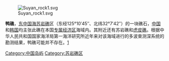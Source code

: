{{unreferenced|time=2018-05-17T01:49:31+00:00}}
[[File:Suyan_rock1.svg|thumb]]

'''鸭礁'''，[[东中国海|东中国海]][[苏岩礁|苏岩礁]]区（东经125°10′45″、北纬32°7′42″）的一块礁石，[[中国|中国]]和[[韩国|韩国]]均主张此礁在本国[[专属经济区|专属经济区]]海域内。其附近还有苏岩礁和[[虎皮礁|虎皮礁]]。根据中华人民共和国国家海洋局第一海洋研究所近年来对该海域进行的多波束测深系统的勘测结果，鸭礁可能并不存在。[http://lib.cqvip.com/qk/95970A/200401/9346948.html]{{Wayback|url=http://lib.cqvip.com/qk/95970A/200401/9346948.html |date=20131202230543 }}

[[Category:中国岛屿|Category:中国岛屿]]
[[Category:苏岩礁区|Category:苏岩礁区]]